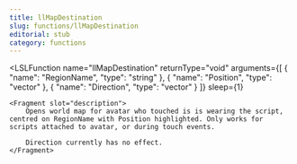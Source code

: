 ```yaml
---
title: llMapDestination
slug: functions/llMapDestination
editorial: stub
category: functions
---
```


<LSLFunction
	name="llMapDestination"
	returnType="void"
	arguments={[
	{
		"name": "RegionName",
		"type": "string"
	},
	{
		"name": "Position",
		"type": "vector"
	},
	{
		"name": "Direction",
		"type": "vector"
	}
]}
	sleep={1}
>
	<Fragment slot="description">
		Opens world map for avatar who touched is is wearing the script, centred on RegionName with Position highlighted. Only works for scripts attached to avatar, or during touch events.
		
		Direction currently has no effect.
	</Fragment>
</LSLFunction>
